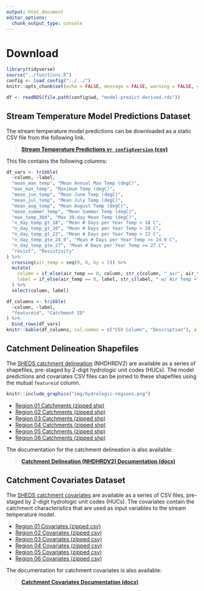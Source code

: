 ```yaml
---
output: html_document
editor_options: 
  chunk_output_type: console
---
```


# Download

```r
library(tidyverse)
source("../functions.R")
config <- load_config("../../")
knitr::opts_chunk$set(echo = FALSE, message = FALSE, warning = FALSE, comment = NA)

df <- readRDS(file.path(config$wd, "model-predict-derived.rds"))
```

## Stream Temperature Model Predictions Dataset

The stream temperature model predictions can be downloaded as a static CSV file from the following link.

> **[Stream Temperature Predictions v`r config$version` (csv)](https://ecosheds.org/models/stream-temperature/output/sheds-temp-model-v`r config$version`.csv)**

This file contains the following columns:

```r
df_vars <- tribble(
  ~column, ~label,
  "mean_max_temp", "Mean Annual Max Temp (degC)",
  "max_max_temp", "Maximum Temp (degC)",
  "mean_jun_temp", "Mean June Temp (degC)",
  "mean_jul_temp", "Mean July Temp (degC)",
  "mean_aug_temp", "Mean August Temp (degC)",
  "mean_summer_temp", "Mean Summer Temp (degC)",
  "max_temp_30d", "Max 30-day Mean Temp (degC)",
  "n_day_temp_gt_18", "Mean # Days per Year Temp > 18 C",
  "n_day_temp_gt_20", "Mean # Days per Year Temp > 20 C",
  "n_day_temp_gt_22", "Mean # Days per Year Temp > 22 C",
  "n_day_temp_gte_24_9", "Mean # Days per Year Temp >= 24.9 C",
  "n_day_temp_gte_27", "Mean # Days per Year Temp >= 27 C",
  "resist", "Resistivity"
) %>% 
  crossing(air_temp = seq(0, 6, by = 2)) %>% 
  mutate(
    column = if_else(air_temp == 0, column, str_c(column, "_air", air_temp)),
    label = if_else(air_temp == 0, label, str_c(label, " w/ Air Temp +", air_temp, " degC"))
  ) %>% 
  select(column, label)

df_columns <- tribble(
  ~column, ~label,
  "featureid", "Catchment ID"
) %>% 
  bind_rows(df_vars)
knitr::kable(df_columns, col.names = c("CSV Column", "Description"), align = "rl")
```

## Catchment Delineation Shapefiles

The [SHEDS catchment delineation](https://conte-ecology.github.io/shedsGisData/) (NHDHRDV2) are available as a series of shapefiles, pre-staged by 2-digit hydrologic unit codes (HUCs). The model predictions and covariates CSV files can be joined to these shapefiles using the mutual `featureid` column.

```r
knitr::include_graphics("img/hydrologic-regions.png")
```

- [Region 01 Catchments (zipped shp)](https://ecosheds.org/assets/nhdhrd/v2/spatial_01.zip)
- [Region 02 Catchments (zipped shp)](https://ecosheds.org/assets/nhdhrd/v2/spatial_02.zip)
- [Region 03 Catchments (zipped shp)](https://ecosheds.org/assets/nhdhrd/v2/spatial_03.zip)
- [Region 04 Catchments (zipped shp)](https://ecosheds.org/assets/nhdhrd/v2/spatial_04.zip)
- [Region 05 Catchments (zipped shp)](https://ecosheds.org/assets/nhdhrd/v2/spatial_05.zip)
- [Region 06 Catchments (zipped shp)](https://ecosheds.org/assets/nhdhrd/v2/spatial_06.zip)

The documentation for the catchment delineation is also available:

> **[Catchment Delineation (NHDHRDV2) Documentation (docx)](https://ecosheds.org/assets/nhdhrd/v2/NHDHRDV2_Documentation.docx)**

## Catchment Covariates Dataset

The [SHEDS catchment covariates](https://conte-ecology.github.io/shedsGisData/) are available as a series of CSV files, pre-staged by 2-digit hydrologic unit codes (HUCs). The covariates contain the catchment characteristics that are used as input variables to the stream temperature model.

- [Region 01 Covariates (zipped csv)](https://ecosheds.org/assets/nhdhrd/v2/covariates_01.zip)
- [Region 02 Covariates (zipped csv)](https://ecosheds.org/assets/nhdhrd/v2/covariates_02.zip)
- [Region 03 Covariates (zipped csv)](https://ecosheds.org/assets/nhdhrd/v2/covariates_03.zip)
- [Region 04 Covariates (zipped csv)](https://ecosheds.org/assets/nhdhrd/v2/covariates_04.zip)
- [Region 05 Covariates (zipped csv)](https://ecosheds.org/assets/nhdhrd/v2/covariates_05.zip)
- [Region 06 Covariates (zipped csv)](https://ecosheds.org/assets/nhdhrd/v2/covariates_06.zip)

The documentation for catchment covariates is also available:

> **[Catchment Covariates Documentation (docx)](https://ecosheds.org/assets/nhdhrd/v2/NHDHRDV2_Covariate_Documentation.xlsx)**
